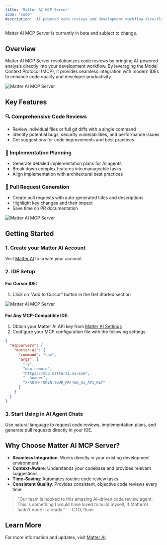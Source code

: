 ```yaml
---
title: 'Matter AI MCP Server'
icon: "code"
description: 'AI-powered code reviews and development workflow directly in your IDE'
---
```


<Note>
Matter AI MCP Server is currently in beta and subject to change.
</Note>

## Overview

Matter AI MCP Server revolutionizes code reviews by bringing AI-powered analysis directly into your development workflow. By leveraging the Model Context Protocol (MCP), it provides seamless integration with modern IDEs to enhance code quality and developer productivity.

<Frame>
<img src="/images/matter-ai-mcp-1.png" alt="Matter AI MCP Server" />
</Frame>

## Key Features

### 🔍 Comprehensive Code Reviews
- Review individual files or full git diffs with a single command
- Identify potential bugs, security vulnerabilities, and performance issues
- Get suggestions for code improvements and best practices

### 🧠 Implementation Planning
- Generate detailed implementation plans for AI agents
- Break down complex features into manageable tasks
- Align implementation with architectural best practices

### 🚀 Pull Request Generation
- Create pull requests with auto-generated titles and descriptions
- Highlight key changes and their impact
- Save time on PR documentation

<Frame>
<img src="/images/matter-ai-mcp-2.png" alt="Matter AI MCP Server" />
</Frame>

## Getting Started

### 1. Create your Matter AI Account
Visit [Matter AI](https://app.matterai.dev) to create your account.

### 2. IDE Setup

#### For Cursor IDE:
1. Click on "Add to Cursor" button in the Get Started section
<Frame>
<img src="/images/matter-ai-mcp-3.png" alt="Matter AI MCP Server" />
</Frame>

#### For Any MCP-Compatible IDE:
1. Obtain your Matter AI API key from [Matter AI Settings](https://app.matterai.dev/settings)
2. Configure your MCP configuration file with the following settings:

```json
{
  "mcpServers": {
    "matter-ai": {
      "command": "npx",
      "args": [
        "-y",
        "mcp-remote",
        "https://mcp.matterai.so/sse",
        "--header",
        "X-AUTH-TOKEN:YOUR_MATTER_AI_API_KEY"
      ]
    }
  }
}
```

### 3. Start Using in AI Agent Chats
Use natural language to request code reviews, implementation plans, and generate pull requests directly in your IDE.

## Why Choose Matter AI MCP Server?

- **Seamless Integration**: Works directly in your existing development environment
- **Context-Aware**: Understands your codebase and provides relevant suggestions
- **Time-Saving**: Automates routine code review tasks
- **Consistent Quality**: Provides consistent, objective code reviews every time

> "Our team is hooked to this amazing AI-driven code review agent. This is something I would have loved to build myself, if MatterAI hadn't done it already." — CTO, Rumi

## Learn More

For more information and updates, visit [Matter AI](https://www.matterai.so).

